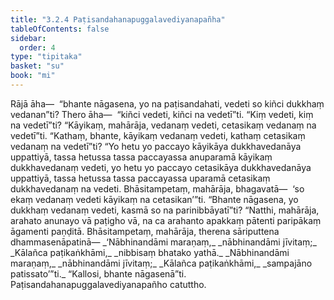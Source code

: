 ```yaml
---
title: "3.2.4 Paṭisandahanapuggalavediyanapañha"
tableOfContents: false
sidebar:
  order: 4
type: "tipitaka"
basket: "su"
book: "mi"
---
```



<DynamicBreadcrumb />

<Division number="43" book="mi">

<Paragraph number="197" book="mi">
Rājā āha—  “bhante nāgasena, yo na paṭisandahati, vedeti so kiñci dukkhaṃ vedanan”ti? Thero āha—  “kiñci vedeti, kiñci na vedetī”ti. “Kiṃ vedeti, kiṃ na vedetī”ti? “Kāyikaṃ, mahārāja, vedanaṃ vedeti, cetasikaṃ vedanaṃ na vedetī”ti. “Kathaṃ, bhante, kāyikaṃ vedanaṃ vedeti, kathaṃ cetasikaṃ vedanaṃ na vedetī”ti? “Yo hetu yo paccayo kāyikāya dukkhavedanāya uppattiyā, tassa hetussa tassa paccayassa anuparamā kāyikaṃ dukkhavedanaṃ vedeti, yo hetu yo paccayo cetasikāya dukkhavedanāya uppattiyā, tassa hetussa tassa paccayassa uparamā cetasikaṃ dukkhavedanaṃ na vedeti. Bhāsitampetaṃ, mahārāja, bhagavatā—  ‘so ekaṃ vedanaṃ vedeti kāyikaṃ na cetasikan’”ti.
</Paragraph>

<Paragraph number="198" book="mi">
“Bhante nāgasena, yo dukkhaṃ vedanaṃ vedeti, kasmā so na parinibbāyatī”ti? “Natthi, mahārāja, arahato anunayo vā paṭigho vā, na ca arahanto apakkaṃ pātenti paripākaṃ āgamenti paṇḍitā. Bhāsitampetaṃ, mahārāja, therena sāriputtena dhammasenāpatinā—
</Paragraph>

<Paragraph number="199" type="verses" book="mi">
_‘Nābhinandāmi maraṇaṃ,_  
_nābhinandāmi jīvitaṃ;_  
_Kālañca paṭikaṅkhāmi,_  
_nibbisaṃ bhatako yathā._  

</Paragraph>

<Paragraph number="200" type="verses" book="mi">
_Nābhinandāmi maraṇaṃ,_  
_nābhinandāmi jīvitaṃ;_  
_Kālañca paṭikaṅkhāmi,_  
_sampajāno patissato’”ti._  

</Paragraph>

<Paragraph number="201" book="mi">
“Kallosi, bhante nāgasenā”ti.

</Paragraph>
</Division>

<Paragraph number="202" type="center" book="mi">
Paṭisandahanapuggalavediyanapañho catuttho.
</Paragraph>